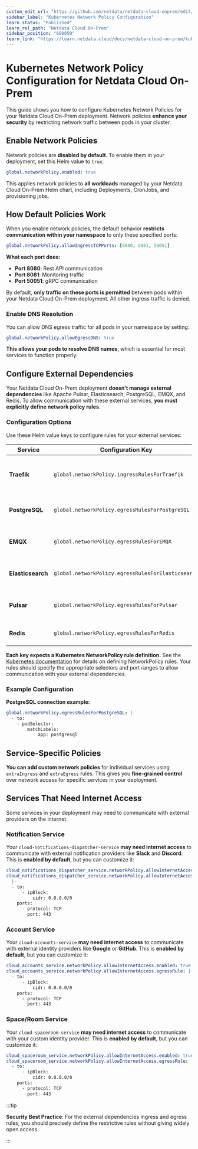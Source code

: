 ```yaml
---
custom_edit_url: "https://github.com/netdata/netdata-cloud-onprem/edit/master/docs/learn.netdata.cloud/netpol.md"
sidebar_label: "Kubernetes Network Policy Configuration"
learn_status: "Published"
learn_rel_path: "Netdata Cloud On-Prem"
sidebar_position: "600050"
learn_link: "https://learn.netdata.cloud/docs/netdata-cloud-on-prem/kubernetes-network-policy-configuration"
---
```


# Kubernetes Network Policy Configuration for Netdata Cloud On-Prem

This guide shows you how to configure Kubernetes Network Policies for your Netdata Cloud On-Prem deployment. Network policies **enhance your security** by restricting network traffic between pods in your cluster.

## Enable Network Policies

Network policies are **disabled by default**. To enable them in your deployment, set this Helm value to `true`:

```yaml
global.networkPolicy.enabled: true
```

This applies network policies to **all workloads** managed by your Netdata Cloud On-Prem Helm chart, including Deployments, CronJobs, and provisioning jobs.

## How Default Policies Work

When you enable network policies, the default behavior **restricts communication within your namespace** to only these specified ports:

```yaml
global.networkPolicy.allowIngressTCPPorts: [8080, 8081, 50051]
```

**What each port does:**

- **Port 8080**: Rest API communication
- **Port 8081**: Monitoring traffic
- **Port 50051**: gRPC communication

By default, **only traffic on these ports is permitted** between pods within your Netdata Cloud On-Prem deployment. All other ingress traffic is denied.

### Enable DNS Resolution

You can allow DNS egress traffic for all pods in your namespace by setting:

```yaml
global.networkPolicy.allowEgressDNS: true
```

**This allows your pods to resolve DNS names**, which is essential for most services to function properly.

## Configure External Dependencies

Your Netdata Cloud On-Prem deployment **doesn't manage external dependencies** like Apache Pulsar, Elasticsearch, PostgreSQL, EMQX, and Redis. To allow communication with these external services, **you must explicitly define network policy rules**.

### Configuration Options

Use these Helm value keys to configure rules for your external services:

| Service           | Configuration Key                                  | Purpose                               |
| ----------------- | -------------------------------------------------- | ------------------------------------- |
| **Traefik**       | `global.networkPolicy.ingressRulesForTraefik`      | Allow ingress traffic through Traefik |
| **PostgreSQL**    | `global.networkPolicy.egressRulesForPostgreSQL`    | Connect to your PostgreSQL database   |
| **EMQX**          | `global.networkPolicy.egressRulesForEMQX`          | Connect to your EMQX message broker   |
| **Elasticsearch** | `global.networkPolicy.egressRulesForElasticsearch` | Connect to your Elasticsearch cluster |
| **Pulsar**        | `global.networkPolicy.egressRulesForPulsar`        | Connect to your Pulsar message system |
| **Redis**         | `global.networkPolicy.egressRulesForRedis`         | Connect to your Redis cache           |

**Each key expects a Kubernetes NetworkPolicy rule definition.** See the [Kubernetes documentation](https://kubernetes.io/docs/concepts/services-networking/network-policies/) for details on defining NetworkPolicy rules. Your rules should specify the appropriate selectors and port ranges to allow communication with your external dependencies.

### Example Configuration

**PostgreSQL connection example:**

```yaml
global.networkPolicy.egressRulesForPostgreSQL: |-
  - to:
    - podSelector:
        matchLabels:
            app: postgresql
```

## Service-Specific Policies

**You can add custom network policies** for individual services using `extraIngress` and `extraEgress` rules. This gives you **fine-grained control** over network access for specific services in your deployment.

## Services That Need Internet Access

Some services in your deployment may need to communicate with external providers on the internet.

### Notification Service

Your `cloud-notifications-dispatcher-service` **may need internet access** to communicate with external notification providers like **Slack** and **Discord**. This is **enabled by default**, but you can customize it:

```yaml
cloud_notifications_dispatcher_service.networkPolicy.allowInternetAccess.enabled: true
cloud_notifications_dispatcher_service.networkPolicy.allowInternetAccess.egressRule:
  |-
  - to:
      - ipBlock:
          cidr: 0.0.0.0/0
    ports:
      - protocol: TCP
        port: 443
```

### Account Service

Your `cloud-accounts-service` **may need internet access** to communicate with external identity providers like **Google** or **GitHub**. This is **enabled by default**, but you can customize it:

```yaml
cloud_accounts_service.networkPolicy.allowInternetAccess.enabled: true
cloud_accounts_service.networkPolicy.allowInternetAccess.egressRule: |-
  - to:
      - ipBlock:
          cidr: 0.0.0.0/0
    ports:
      - protocol: TCP
        port: 443
```

### Space/Room Service

Your `cloud-spaceroom-service` **may need internet access** to communicate with your custom identity provider. This is **enabled by default**, but you can customize it:

```yaml
cloud_spaceroom_service.networkPolicy.allowInternetAccess.enabled: true
cloud_spaceroom_service.networkPolicy.allowInternetAccess.egressRule: |-
  - to:
      - ipBlock:
          cidr: 0.0.0.0/0
    ports:
      - protocol: TCP
        port: 443
```

:::tip

**Security Best Practice**: For the external dependencies ingress and egress rules, you should precisely define the restrictive rules without giving widely open access.

:::

